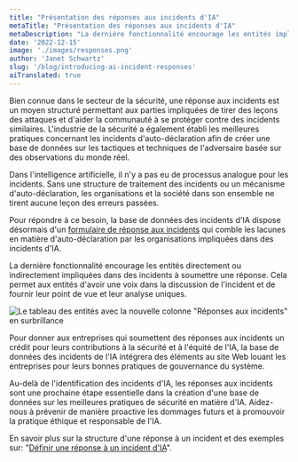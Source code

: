 ```yaml
---
title: "Présentation des réponses aux incidents d'IA"
metaTitle: "Présentation des réponses aux incidents d'IA"
metaDescription: "La dernière fonctionnalité encourage les entités impliquées dans des incidents à soumettre une réponse aux incidents. Cela permet aux entités d'avoir une voix dans la discussion de l'incident."
date: '2022-12-15'
image: './images/responses.png'
author: 'Janet Schwartz'
slug: '/blog/introducing-ai-incident-responses'
aiTranslated: true
---
```


Bien connue dans le secteur de la sécurité, une réponse aux incidents est un moyen structuré permettant aux parties impliquées de tirer des leçons des attaques et d'aider la communauté à se protéger contre des incidents similaires. L'industrie de la sécurité a également établi les meilleures pratiques concernant les incidents d'auto-déclaration afin de créer une base de données sur les tactiques et techniques de l'adversaire basée sur des observations du monde réel.

Dans l'intelligence artificielle, il n'y a pas eu de processus analogue pour les incidents. Sans une structure de traitement des incidents ou un mécanisme d'auto-déclaration, les organisations et la société dans son ensemble ne tirent aucune leçon des erreurs passées.

Pour répondre à ce besoin, la base de données des incidents d'IA dispose désormais d'un [formulaire de réponse aux incidents](/apps/submit/?tags=response) qui comble les lacunes en matière d'auto-déclaration par les organisations impliquées dans des incidents d'IA.

La dernière fonctionnalité encourage les entités directement ou indirectement impliquées dans des incidents à soumettre une réponse. Cela permet aux entités d'avoir une voix dans la discussion de l'incident et de fournir leur point de vue et leur analyse uniques.

![Le tableau des entités avec la nouvelle colonne "Réponses aux incidents" en surbrillance](./images/entities-incident-responses.png)

Pour donner aux entreprises qui soumettent des réponses aux incidents un crédit pour leurs contributions à la sécurité et à l'équité de l'IA, la base de données des incidents de l'IA intégrera des éléments au site Web louant les entreprises pour leurs bonnes pratiques de gouvernance du système.

Au-delà de l'identification des incidents d'IA, les réponses aux incidents sont une prochaine étape essentielle dans la création d'une base de données sur les meilleures pratiques de sécurité en matière d'IA. Aidez-nous à prévenir de manière proactive les dommages futurs et à promouvoir la pratique éthique et responsable de l'IA.

En savoir plus sur la structure d'une réponse à un incident et des exemples sur: "[Définir une réponse à un incident d'IA](/research/5-response)".
